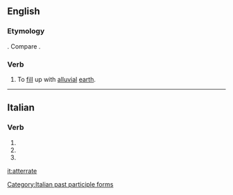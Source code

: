 ==English==

===Etymology===
{{etyl|it|en}} {{term|atterrare|lang=it}}. Compare {{etyl|LL.|en}} {{lena}} {{term|atterrare|lang=la||to cast to earth}}.

===Verb===
{{en-verb|atterrat}}

# {{context|obsolete|rare|transitive|lang=en}} To [[fill]] up with [[alluvial]] [[earth]].
#: {{rfquotek|Ray}}

{{Webster 1913}}

----

==Italian==

===Verb===
{{head|it|verb form}}

# {{inflection of|atterrare||2|p|pres|ind|lang=it}}
# {{inflection of|atterrare||2|p|imp|lang=it}}
# {{feminine plural of|atterrato|lang=it}}

[[Category:Italian past participle forms]]

[[it:atterrate]]